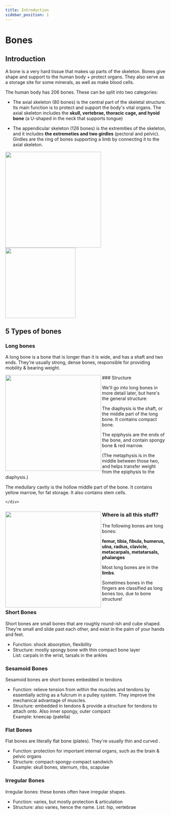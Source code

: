 ```yaml
---
title: Introduction
sidebar_position: 1
---
```


# Bones

## Introduction

A <span className="accent">bone</span> is a very hard tissue that makes up parts of the skeleton. 
Bones give shape and support to the human body + protect organs. 
They also serve as a storage site for some minerals, as well as make blood cells.

The human body has 
<span className="accent">206 bones</span>. 
These can be split into two categories:

- The <span className="accent">axial skeleton</span> (80 bones) is the central part of the skeletal structure. 
Its main function is to protect and support the body's vital organs. 
The axial skeleton includes the **skull, vertebrae, thoracic cage, and hyoid bone** (a U-shaped in the neck that supports tongue)

- The <span className="accent">appendicular skeleton</span> (126 bones) is the extremities of the skeleton, and it includes **the extremeties and two girdles** (pectoral and pelvic). Girdles are the ring of bones supporting a limb by connecting it to the axial skeleton.

<img src="https://upload.wikimedia.org/wikipedia/commons/8/8b/Axial_skeleton_diagram.svg" width="300px" />
<img src="https://upload.wikimedia.org/wikipedia/commons/thumb/7/7c/Appendicular_skeleton_diagram.svg/800px-Appendicular_skeleton_diagram.svg.png" width="220px" />



## 5 Types of bones

### Long bones

A <span className="accent">long bone</span> is a bone that is longer than it is wide, and has a shaft and two ends. They're usually strong, dense bones, responsible for providing mobility & bearing weight.

<!--<img src="https://medlineplus.gov/ency/images/ency/fullsize/9582.jpg" align="left" width="300" className="img-margin-right doc-image" />-->

<div className="doc-flex">
    <img src="https://upload.wikimedia.org/wikipedia/commons/f/fa/Structure_of_a_Long_Bone.png" align="left" width="300" className="img-margin-right doc-image" />
    <div>
### Structure

We'll go into long bones in more detail later, but here's the general structure:

The <span className="accent">diaphysis</span> is the shaft, or the middle part of the long bone. It contains compact bone.

The <span className="accent">epiphysis</span> are the ends of the bone, and contain spongy bone & red marrow.  

(The <span className="accent">metaphysis</span> is in the middle between those two, and helps transfer weight from the epiphysis to the diaphysis.)

The <span className="accent">medullary cavity</span> is the hollow middle part of the bone. It contains yellow marrow, for fat storage. It also contains stem cells.

    </div>
</div>


<div className="doc-flex">

<img src="/img/anatomy/skeletal/long-bones-wikipedia.png" align="left" width="300" className="img-margin-right doc-image" />

<div>

### Where is all this stuff?

The following bones are long bones: 

**femur, tibia, fibula, humerus, ulna, radius, clavicle, metacarpals, metatarsals, phalanges**

Most long bones are in the **limbs**.

Sometimes bones in the fingers are classified as long bones too, due to bone structure!
</div>
</div>

### Short Bones

<span className="accent">Short bones</span> are small bones that are roughly round-ish and cube shaped. They're small and slide past each other, and exist in the palm of your hands and feet.

- Function: shock absorption, flexibility  
- Structure: mostly spongy bone with thin compact bone layer  
List: carpals in the wrist, tarsals in the ankles

### Sesamoid Bones


<span className="accent">Sesamoid bones</span> are short bones embedded in tendons  
- Function: relieve tension from within the muscles and tendons by essentially acting as a fulcrum in a pulley system. They improve the mechanical advantage of muscles.
- Structure: embedded in tendons & provide a structure for tendons to attach onto. Also inner spongy, outer compact  
Example: kneecap (patella)

### Flat Bones

<span className="accent">Flat bones</span> are literally flat bone (plates). They're usually thin and curved .
- Function: protection for important internal organs, such as the brain & pelvic organs  
- Structure: compact-spongy-compact sandwich  
Example: skull bones, sternum, ribs, scapulae

### Irregular Bones

<span className="accent">Irregular bones</span>: these bones often have irregular shapes.  
- Function: varies, but mostly protection & articulation  
- Structure: also varies, hence the name.
List: hip, vertebrae

